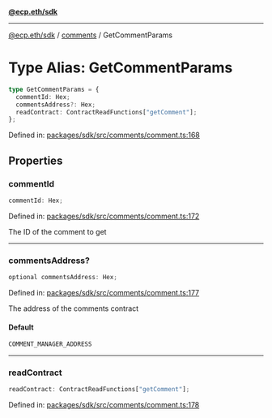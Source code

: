 [**@ecp.eth/sdk**](../../index.mdx)

***

[@ecp.eth/sdk](/sdk-reference/index.mdx) / [comments](/sdk-reference/comments/index.mdx) / GetCommentParams

# Type Alias: GetCommentParams

```ts
type GetCommentParams = {
  commentId: Hex;
  commentsAddress?: Hex;
  readContract: ContractReadFunctions["getComment"];
};
```

Defined in: [packages/sdk/src/comments/comment.ts:168](https://github.com/ecp-eth/comments-monorepo/blob/main/packages/sdk/src/comments/comment.ts#L168)

## Properties

### commentId

```ts
commentId: Hex;
```

Defined in: [packages/sdk/src/comments/comment.ts:172](https://github.com/ecp-eth/comments-monorepo/blob/main/packages/sdk/src/comments/comment.ts#L172)

The ID of the comment to get

***

### commentsAddress?

```ts
optional commentsAddress: Hex;
```

Defined in: [packages/sdk/src/comments/comment.ts:177](https://github.com/ecp-eth/comments-monorepo/blob/main/packages/sdk/src/comments/comment.ts#L177)

The address of the comments contract

#### Default

```ts
COMMENT_MANAGER_ADDRESS
```

***

### readContract

```ts
readContract: ContractReadFunctions["getComment"];
```

Defined in: [packages/sdk/src/comments/comment.ts:178](https://github.com/ecp-eth/comments-monorepo/blob/main/packages/sdk/src/comments/comment.ts#L178)
